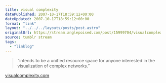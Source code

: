 ```yaml
---
title: visual complexity
datePublished: 2007-10-17T18:59:12+00:00
dateUpdated: 2007-10-17T18:59:12+00:00
format: "link"
layout: "../../../layouts/posts/post.astro"
originalUrl: https://stream.anglepoised.com/post/15999704/visualcomplexitycom-a-visual-exploration-on
source: tumblr stream
tags:
  - "linklog"
---
```


> &ldquo;intends to be a unified resource space for anyone interested in the visualization of complex networks.&rdquo;

[visualcomplexity.com][1]

[1]: http://www.visualcomplexity.com/vc/
